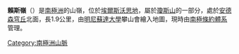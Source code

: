 {{coord|73|27|S|93|50|W|display=title}}

'''賴斯嶺'''（{{lang-en|Rice Ridge}}）是[[南極洲|南極洲]]的山嶺，位於[[埃爾斯沃思地|埃爾斯沃思地]]，屬於[[瓊斯山|瓊斯山]]的一部分，處於[[安德森穹丘|安德森穹丘]]北面，長1.9公里，由[[明尼蘇達大學|明尼蘇達大學]]攀山會繪入地圖，現時由[[南極條約體系|南極條約體系]]管理。

{{DEFAULTSORT:Rice Ridge}}
[[Category:南極洲山脈|Category:南極洲山脈]]


{{EllsworthLand-geo-stub}}